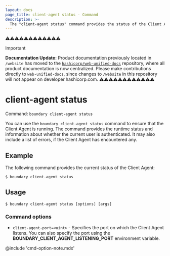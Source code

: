 ```yaml
---
layout: docs
page_title: client-agent status - Command
description: >-
  The "client-agent status" command provides the status of the Client Agent so you can ensure that it is running.
---
```


⚠️⚠️⚠️⚠️⚠️⚠️⚠️⚠️⚠️⚠️⚠️⚠️
> [!IMPORTANT]  
> **Documentation Update:** Product documentation previously located in `/website` has moved to the [`hashicorp/web-unified-docs`](https://github.com/hashicorp/web-unified-docs) repository, where all product documentation is now centralized. Please make contributions directly to `web-unified-docs`, since changes to `/website` in this repository will not appear on developer.hashicorp.com.
⚠️⚠️⚠️⚠️⚠️⚠️⚠️⚠️⚠️⚠️⚠️⚠️

# client-agent status

Command: `boundary client-agent status`

You can use the `boundary client-agent status` command to ensure that the Client Agent is running.
The command provides the runtime status and information about whether the current user is authenticated.
It may also include a list of errors, if the Client Agent has encountered any.

## Example

The following command provides the current status of the Client Agent:

```shell-session
$ boundary client-agent status
```

## Usage

<CodeBlockConfig hideClipboard>

```shell-session
$ boundary client-agent status [options] [args]
```

</CodeBlockConfig>

### Command options

- `client-agent-port=<uint>` - Specifies the port on which the Client Agent listens.
You can also specify the port using the **BOUNDARY_CLIENT_AGENT_LISTENING_PORT** environment variable.

@include 'cmd-option-note.mdx'
